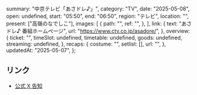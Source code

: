   summary: "中京テレビ「あさドレ♪」",
  category: "TV",
  date: "2025-05-08",
  open: undefined,
  start: "05:50",
  end: "06:50",
  region: "テレビ",
  location: "",
  present: ["高嶺のなでしこ"],
  images: [
    {
      path: "",
      ref: "",
    },
  ],
  link: {
    text: "あさドレ♪ 番組ホームページ",
    url: "https://www.ctv.co.jp/asadore/",
  },
  overview: {
    ticket: "",
    timeSlot: undefined,
    timetable: undefined,
    goods: undefined,
    streaming: undefined,
  },
  recaps: {
    costume: "",
    setlist: [],
    url: "",
  },
  updatedAt: "2025-05-07",
};

## リンク

- [公式 X 告知](https://x.com/takanenofficial/status/1920073583315030396)
